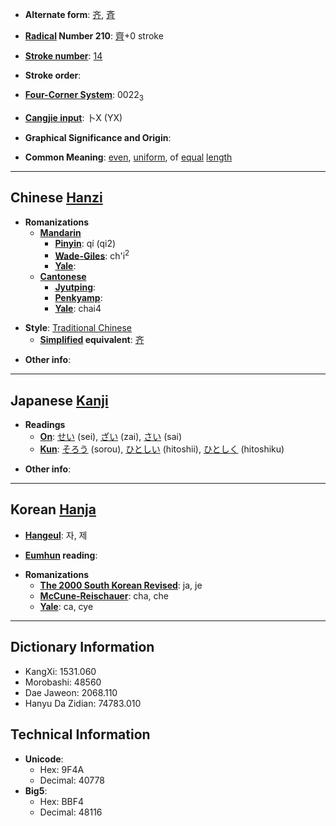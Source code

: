 * '''Alternate form''': [[齐]], [[斉]]

* '''[[Wiktionary:Chinese radical index| Radical]] Number 210''': [[Wiktionary:Chinese radical index 齊|齊]]+0 stroke

* '''[[Wiktionary:Chinese total strokes index|Stroke number]]''': [[Wiktionary:Chinese total strokes index 14|14]]

* '''Stroke order''': 

* '''[[Wiktionary:Chinese four corner index|Four-Corner System]]''': 0022<sub>3</sub>

* '''[[Wiktionary:Chinese Cangjie index|Cangjie input]]''': 卜X (YX)

* '''Graphical Significance and Origin''': 

* '''Common Meaning''': [[even]], [[uniform]], of [[equal]] [[length]]

----

== Chinese [[Hanzi]] ==

* '''Romanizations'''
** '''[[Mandarin]]'''
*** '''[[Pinyin]]''': qí (qi2)
*** '''[[Wade-Giles]]''': ch'i<sup>2</sup>
*** '''[[Yale]]''': 
** '''[[Cantonese]]'''
*** '''[[Jyutping]]''':
*** '''[[Penkyamp]]''': 
*** '''[[Yale]]''': chai4

* '''Style''': [[Traditional Chinese]] 
** '''[[Simplified Chinese|Simplified]] equivalent''': [[齐]]

* '''Other info''': 

----

== Japanese [[Kanji]] ==

* '''Readings'''
** '''[[On]]''': [[せい]] (sei), [[ざい]] (zai), [[さい]] (sai)
** '''[[Kun]]''': [[そろう]] (sorou), [[ひとしい]] (hitoshii), [[ひとしく]] (hitoshiku)

* '''Other info''':  

----

== Korean [[Hanja]] ==

* '''[[Hangeul]]''': 자, 제

* '''[[Eumhun]] reading''': 

* '''Romanizations'''
** '''[[The 2000 South Korean Revised Romanization|The 2000 South Korean Revised]]''': ja, je
** '''[[McCune-Reischauer]]''': cha, che
** '''[[Yale]]''': ca, cye

----

== Dictionary Information ==

* KangXi: 1531.060
* Morobashi: 48560
* Dae Jaweon: 2068.110
* Hanyu Da Zidian: 74783.010

== Technical Information ==

* '''Unicode''':
** Hex: 9F4A
** Decimal: 40778
* '''Big5''':
** Hex: BBF4
** Decimal: 48116